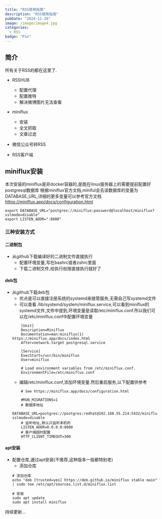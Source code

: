 ```yaml
---
title: "RSS使用指南"
description: "RSS使用指南"
pubDate: "2024-11-26"
image: /image/image4.jpg
categories:
  - RSS
badge: "Pin"
---
```


## 简介
所有关于RSS的都在这里了.
* RSSHUB
    * 配置代理
    * 配置推特
    * 解决微博图片无法查看

* miniflux
    * 安装
    * 全文抓取
    * 文章过滤

* 微信公众号转RSS

* RSS客户端



## miniflux安装
本次安装的miniflux是非docker容器的,是跑在linux服务器上的需要提前配置好postgresql数据库
根据miniflux官方文档,miniful会去读数据库的变量为 DATABASE_URL,详细的更多变量可以参考官方文档
https://miniflux.app/docs/configuration.html

```shell
export DATABASE_URL="postgres://miniflux:password@localhost/miniflux?sslmode=disable"
export LISTEN_ADDR=":8080"
```
### 三种安装方式
#### 二进制包
* 从github下载编译好的二进制文件直接执行
    * 配置环境变量,写在bashrc或者zshrc里面
    * 下载二进制文件,给执行权限直接执行就好了

#### deb包
* 从github下载deb包
    * 优点是可以直接注册系统的systemd来接管服务,无需自己写systemd文件
    * 可以查看 /lib/systemd/system/miniflux.service,可以看到miniflux的systemd文件,文件中提到,环境变量是读取/etc/miniflux.conf.所以我们可以在/etc/miniflux.conf中配置环境变量
    ```shell
        [Unit]
        Description=Miniflux
        Documentation=man:miniflux(1) https://miniflux.app/docs/index.html
        After=network.target postgresql.service

        [Service]
        ExecStart=/usr/bin/miniflux
        User=miniflux

        # Load environment variables from /etc/miniflux.conf.
        EnvironmentFile=/etc/miniflux.conf
    ```
    * 编辑/etc/miniflux.conf,添加环境变量.然后重启服务,以下配置供参考
    ```shell
        # See https://miniflux.app/docs/configuration.html

        #RUN_MIGRATIONS=1
        # 数据库地址
        DATABASE_URL=postgres://postgres:redhat@192.168.55.214:5432/miniflux?sslmode=disable
        # 监听地址,默认只监听本机的
        LISTEN_ADDR=0.0.0.0:8080
        # 客户端超时配置
        HTTP_CLIENT_TIMEOUT=300
    ```
#### apt安装
* 配置仓库,通过apt安装(不推荐,这种版本一般都特别老)
    * 添加仓库
    ```shell 
    # 添加仓库
    echo "deb [trusted=yes] https://deb.github.io/miniflux stable main" | sudo tee /etc/apt/sources.list.d/miniflux.list

    # 安装
    sudo apt update
    sudo apt install miniflux
    ```


持续更新...




